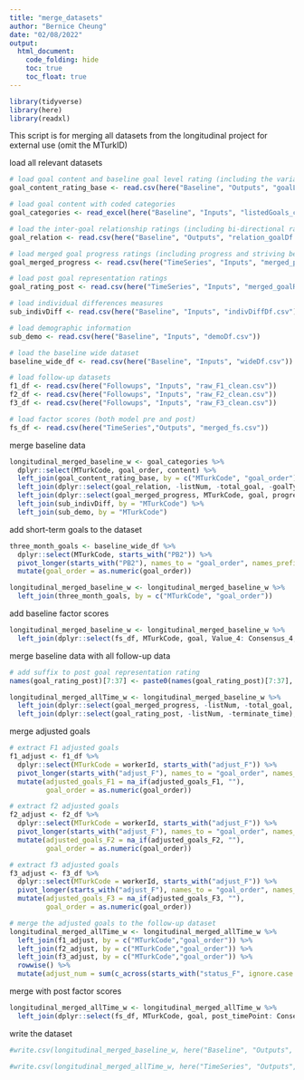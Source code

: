 ```yaml
---
title: "merge_datasets"
author: "Bernice Cheung"
date: "02/08/2022"
output:
  html_document:
    code_folding: hide
    toc: true
    toc_float: true
---
```


```r
library(tidyverse)
library(here)
library(readxl)
```

This script is for merging all datasets from the longitudinal project for external use (omit the MTurkID)

load all relevant datasets
```r
# load goal content and baseline goal level rating (including the variables excluded from the EFA analysis)
goal_content_rating_base <- read.csv(here("Baseline", "Outputs", "goalList_rating.csv"))

# load goal content with coded categories
goal_categories <- read_excel(here("Baseline", "Inputs", "listedGoals_coded.xlsx"))

# load the inter-goal relationship ratings (including bi-directional ratings and priority)
goal_relation <- read.csv(here("Baseline", "Outputs", "relation_goalDf.csv"))

# load merged goal progress ratings (including progress and striving behavior ratings, and factor scores at baseline and follow-ups)
goal_merged_progress <- read.csv(here("TimeSeries", "Inputs", "merged_progress_clean_w.csv"))

# load post goal representation ratings 
goal_rating_post <- read.csv(here("TimeSeries", "Inputs", "merged_goalRep_post_w.csv"))

# load individual differences measures
sub_indivDiff <- read.csv(here("Baseline", "Inputs", "indivDiffDf.csv"))

# load demographic information 
sub_demo <- read.csv(here("Baseline", "Inputs", "demoDf.csv"))

# load the baseline wide dataset
baseline_wide_df <- read.csv(here("Baseline", "Inputs", "wideDf.csv"))

# load follow-up datasets
f1_df <- read.csv(here("Followups", "Inputs", "raw_F1_clean.csv"))
f2_df <- read.csv(here("Followups", "Inputs", "raw_F2_clean.csv"))
f3_df <- read.csv(here("Followups", "Inputs", "raw_F3_clean.csv"))

# load factor scores (both model pre and post)
fs_df <- read.csv(here("TimeSeries","Outputs", "merged_fs.csv"))
```

merge baseline data
```r
longitudinal_merged_baseline_w <- goal_categories %>%
  dplyr::select(MTurkCode, goal_order, content) %>%
  left_join(goal_content_rating_base, by = c("MTurkCode", "goal_order")) %>%
  left_join(dplyr::select(goal_relation, -listNum, -total_goal, -goalType, -conflict, -connectedness, -instrumentality), by = c("MTurkCode", "goal_order" = "goal")) %>%
  left_join(dplyr::select(goal_merged_progress, MTurkCode, goal, progress_base, satisfaction_base), by = c("MTurkCode", "goal_order" = "goal")) %>%
  left_join(sub_indivDiff, by = "MTurkCode") %>%
  left_join(sub_demo, by = "MTurkCode")
```

add short-term goals to the dataset

```r
three_month_goals <- baseline_wide_df %>%
  dplyr::select(MTurkCode, starts_with("PB2")) %>%
  pivot_longer(starts_with("PB2"), names_to = "goal_order", names_prefix = "PB2_", values_to = "three_month_goals") %>%
  mutate(goal_order = as.numeric(goal_order))

longitudinal_merged_baseline_w <- longitudinal_merged_baseline_w %>%
  left_join(three_month_goals, by = c("MTurkCode", "goal_order"))
```

add baseline factor scores
```r
longitudinal_merged_baseline_w <- longitudinal_merged_baseline_w %>%
  left_join(dplyr::select(fs_df, MTurkCode, goal, Value_4: Consensus_4, Value_6:Instrumentality_6), by = c("MTurkCode", "goal_order" = "goal"))
```


merge baseline data with all follow-up data 
```r
# add suffix to post goal representation rating
names(goal_rating_post)[7:37] <- paste0(names(goal_rating_post)[7:37], "_post")

longitudinal_merged_allTime_w <- longitudinal_merged_baseline_w %>%
  left_join(dplyr::select(goal_merged_progress, -listNum, -total_goal, -goalType, -progress_base, -satisfaction_base, -commitment, -effort, -failure, -implementation_intention, -other_resources, -procrastination, -regret, -self_resources, -urgency), by = c("MTurkCode", "goal_order" = "goal")) %>%
  left_join(dplyr::select(goal_rating_post, -listNum, -terminate_time), by = c("MTurkCode", "goal_order" = "goal"))
```

merge adjusted goals 
```r
# extract F1 adjusted goals
f1_adjust <- f1_df %>%
  dplyr::select(MTurkCode = workerId, starts_with("adjust_F")) %>%
  pivot_longer(starts_with("adjust_F"), names_to = "goal_order", names_prefix = "adjust_F1_", values_to = "adjusted_goals_F1") %>%
  mutate(adjusted_goals_F1 = na_if(adjusted_goals_F1, ""), 
         goal_order = as.numeric(goal_order))

# extract f2 adjusted goals
f2_adjust <- f2_df %>%
  dplyr::select(MTurkCode = workerId, starts_with("adjust_F")) %>%
  pivot_longer(starts_with("adjust_F"), names_to = "goal_order", names_prefix = "adjust_F2_", values_to = "adjusted_goals_F2") %>%
  mutate(adjusted_goals_F2 = na_if(adjusted_goals_F2, ""), 
         goal_order = as.numeric(goal_order))

# extract f3 adjusted goals
f3_adjust <- f3_df %>%
  dplyr::select(MTurkCode = workerId, starts_with("adjust_F")) %>%
  pivot_longer(starts_with("adjust_F"), names_to = "goal_order", names_prefix = "adjust_F3_", values_to = "adjusted_goals_F3") %>%
  mutate(adjusted_goals_F3 = na_if(adjusted_goals_F3, ""), 
         goal_order = as.numeric(goal_order))

# merge the adjusted goals to the follow-up dataset
longitudinal_merged_allTime_w <- longitudinal_merged_allTime_w %>%
  left_join(f1_adjust, by = c("MTurkCode","goal_order")) %>%
  left_join(f2_adjust, by = c("MTurkCode","goal_order")) %>%
  left_join(f3_adjust, by = c("MTurkCode","goal_order")) %>%
  rowwise() %>%
  mutate(adjust_num = sum(c_across(starts_with("status_F", ignore.case = F)) == "adjusted", na.rm = T))
```

merge with post factor scores

```r
longitudinal_merged_allTime_w <- longitudinal_merged_allTime_w %>%
  left_join(dplyr::select(fs_df, MTurkCode, goal, post_timePoint: Consensus_4_post, Value_6_post:Instrumentality_6_post), by = c("MTurkCode", "goal_order" = "goal"))
```

write the dataset
```r
#write.csv(longitudinal_merged_baseline_w, here("Baseline", "Outputs", "longitudinal_merged_baseline_w.csv"), row.names = F)

#write.csv(longitudinal_merged_allTime_w, here("TimeSeries", "Outputs", "longitudinal_merged_allTime_w.csv"), row.names = F)
```

